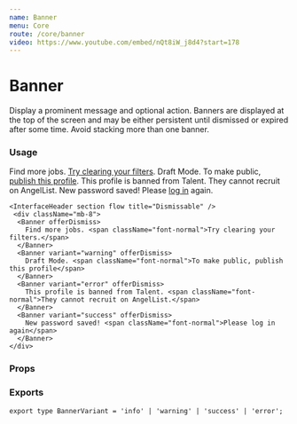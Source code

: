 ```yaml
---
name: Banner
menu: Core
route: /core/banner
video: https://www.youtube.com/embed/nQt8iW_j8d4?start=178
---
```



# Banner

Display a prominent message and optional action. Banners are displayed at the top of the screen and may be either persistent until dismissed or expired after some time. Avoid stacking more than one banner.

### Usage

<Playground>
  <div>
    <InterfaceHeader section flow title="Static, with inline links" />
    <div className="mb-8">
      <Banner>
        Find more jobs. <span className="font-normal"><a href="#">Try clearing your filters</a>.</span>
      </Banner>
      <Banner variant="warning">
        Draft Mode. <span className="font-normal">To make public, <a href="#">publish this profile</a>.</span>
      </Banner>
      <Banner variant="error">
        This profile is banned from Talent. <span className="font-normal">They cannot recruit on AngelList.</span>
      </Banner>
      <Banner variant="success">
        New password saved! <span className="font-normal">Please <a href="#">log in</a> again.</span>
      </Banner>
    </div>

    <InterfaceHeader section flow title="Dismissable" />
     <div className="mb-8">
      <Banner offerDismiss>
        Find more jobs. <span className="font-normal">Try clearing your filters.</span>
      </Banner>
      <Banner variant="warning" offerDismiss>
        Draft Mode. <span className="font-normal">To make public, publish this profile</span>
      </Banner>
      <Banner variant="error" offerDismiss>
        This profile is banned from Talent. <span className="font-normal">They cannot recruit on AngelList.</span>
      </Banner>
      <Banner variant="success" offerDismiss>
        New password saved! <span className="font-normal">Please log in again</span>
      </Banner>
    </div>

  </div>
</Playground>

### Props

<Props of={Banner} />

### Exports

```tsx
export type BannerVariant = 'info' | 'warning' | 'success' | 'error';
```
